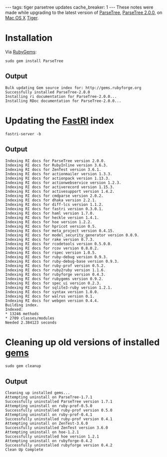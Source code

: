 ---
tags: tiger parsetree updates
cache_breaker: 1
---
These notes were made while upgrading to the latest version of [[ParseTree]], [[ParseTree 2.0.0]], on [[Mac OS X]] [[Tiger]].

= Installation =

Via [[RubyGems]]:

<pre>sudo gem install ParseTree</pre>

== Output ==

<pre>Bulk updating Gem source index for: http://gems.rubyforge.org
Successfully installed ParseTree-2.0.0
Installing ri documentation for ParseTree-2.0.0...
Installing RDoc documentation for ParseTree-2.0.0...</pre>

= Updating the [[FastRI]] index =

<pre>fastri-server -b</pre>

== Output ==

<pre>Indexing RI docs for ParseTree version 2.0.0.
Indexing RI docs for RubyInline version 3.6.3.
Indexing RI docs for ZenTest version 3.6.1.
Indexing RI docs for actionmailer version 1.3.3.
Indexing RI docs for actionpack version 1.13.3.
Indexing RI docs for actionwebservice version 1.2.3.
Indexing RI docs for activerecord version 1.15.3.
Indexing RI docs for activesupport version 1.4.2.
Indexing RI docs for cmdparse version 2.0.2.
Indexing RI docs for dhaka version 2.2.1.
Indexing RI docs for diff-lcs version 1.1.2.
Indexing RI docs for fastri version 0.3.0.1.
Indexing RI docs for haml version 1.7.0.
Indexing RI docs for heckle version 1.4.1.
Indexing RI docs for hoe version 1.2.2.
Indexing RI docs for hpricot version 0.5.
Indexing RI docs for meta_project version 0.4.15.
Indexing RI docs for model_security_generator version 0.0.9.
Indexing RI docs for rake version 0.7.3.
Indexing RI docs for rcodetools version 0.5.0.0.
Indexing RI docs for rcov version 0.8.0.2.
Indexing RI docs for rspec version 1.0.5.
Indexing RI docs for ruby-debug version 0.9.3.
Indexing RI docs for ruby-debug-base version 0.9.3.
Indexing RI docs for ruby-prof version 0.5.2.
Indexing RI docs for ruby2ruby version 1.1.6.
Indexing RI docs for rubyforge version 0.4.3.
Indexing RI docs for rubygems version 0.9.2.
Indexing RI docs for spec_ui version 0.2.3.
Indexing RI docs for sqlite3-ruby version 1.2.1.
Indexing RI docs for syntax version 1.0.0.
Indexing RI docs for walrus version 0.1.
Indexing RI docs for webgen version 0.4.4.
Building index.
Indexed:
* 13246 methods
* 2709 classes/modules
Needed 2.384123 seconds</pre>

= Cleaning up old versions of installed [[gems]] =

<pre>sudo gem cleanup</pre>

== Output ==

<pre>Cleaning up installed gems...
Attempting uninstall on ParseTree-1.7.1
Successfully uninstalled ParseTree version 1.7.1
Attempting uninstall on ruby-prof-0.5.0
Successfully uninstalled ruby-prof version 0.5.0
Attempting uninstall on ruby-prof-0.4.1
Successfully uninstalled ruby-prof version 0.4.1
Attempting uninstall on ZenTest-3.6.0
Successfully uninstalled ZenTest version 3.6.0
Attempting uninstall on hoe-1.2.1
Successfully uninstalled hoe version 1.2.1
Attempting uninstall on rubyforge-0.4.2
Successfully uninstalled rubyforge version 0.4.2
Clean Up Complete</pre>
